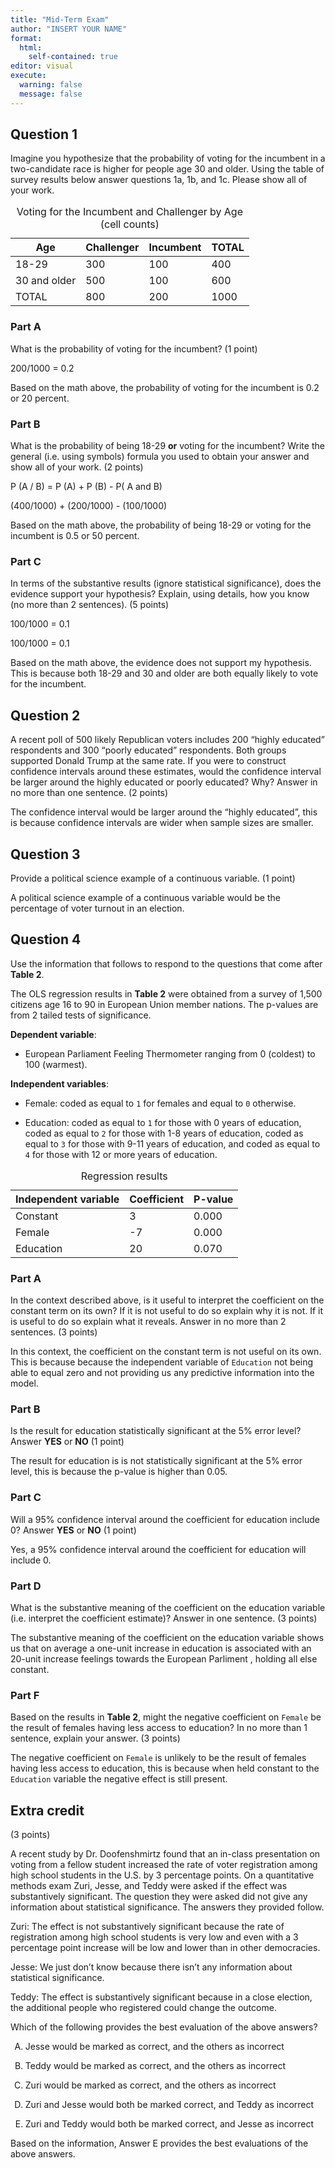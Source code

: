```yaml
---
title: "Mid-Term Exam"
author: "INSERT YOUR NAME"
format: 
  html:
    self-contained: true
editor: visual
execute: 
  warning: false
  message: false
---
```


## Question 1

Imagine you hypothesize that the probability of voting for the incumbent in a two-candidate race is higher for people age 30 and older. Using the table of survey results below answer questions 1a, 1b, and 1c. Please show all of your work.

| Age          | Challenger | Incumbent | TOTAL |
|--------------|------------|-----------|-------|
| 18-29        | 300        | 100       | 400   |
| 30 and older | 500        | 100       | 600   |
| TOTAL        | 800        | 200       | 1000  |

: Voting for the Incumbent and Challenger by Age (cell counts)

### Part A

What is the probability of voting for the incumbent? (1 point)

200/1000 = 0.2

Based on the math above, the probability of voting for the incumbent is 0.2 or 20 percent.

### Part B

What is the probability of being 18-29 **or** voting for the incumbent? Write the general (i.e. using symbols) formula you used to obtain your answer and show all of your work. (2 points)

P (A / B) = P (A) + P (B) - P( A and B)

(400/1000) + (200/1000) - (100/1000)

Based on the math above, the probability of being 18-29 or voting for the incumbent is 0.5 or 50 percent.

### Part C

In terms of the substantive results (ignore statistical significance), does the evidence support your hypothesis? Explain, using details, how you know (no more than 2 sentences). (5 points)

100/1000 = 0.1

100/1000 = 0.1

Based on the math above, the evidence does not support my hypothesis. This is because both 18-29 and 30 and older are both equally likely to vote for the incumbent.

## Question 2

A recent poll of 500 likely Republican voters includes 200 "highly educated" respondents and 300 "poorly educated" respondents. Both groups supported Donald Trump at the same rate. If you were to construct confidence intervals around these estimates, would the confidence interval be larger around the highly educated or poorly educated? Why? Answer in no more than one sentence. (2 points)

The confidence interval would be larger around the "highly educated", this is because confidence intervals are wider when sample sizes are smaller.

## Question 3

Provide a political science example of a continuous variable. (1 point)

A political science example of a continuous variable would be the percentage of voter turnout in an election.

## Question 4

Use the information that follows to respond to the questions that come after **Table 2**.

The OLS regression results in **Table 2** were obtained from a survey of 1,500 citizens age 16 to 90 in European Union member nations. The p-values are from 2 tailed tests of significance.

**Dependent variable**:

-   European Parliament Feeling Thermometer ranging from 0 (coldest) to 100 (warmest).

**Independent variables**: 

-   Female: coded as equal to `1` for females and equal to `0` otherwise.

-   Education: coded as equal to `1` for those with 0 years of education, coded as equal to `2` for those with 1-8 years of education, coded as equal to `3` for those with 9-11 years of education, and coded as equal to `4` for those with 12 or more years of education.

| Independent variable | Coefficient | P-value |
|----------------------|-------------|---------|
| Constant             | 3           | 0.000   |
| Female               | -7          | 0.000   |
| Education            | 20          | 0.070   |

: Regression results

### Part A

In the context described above, is it useful to interpret the coefficient on the constant term on its own? If it is not useful to do so explain why it is not. If it is useful to do so explain what it reveals. Answer in no more than 2 sentences. (3 points)

In this context, the coefficient on the constant term is not useful on its own. This is because because the independent variable of `Education` not being able to equal zero and not providing us any predictive information into the model.

### Part B

Is the result for education statistically significant at the 5% error level? Answer **YES** or **NO** (1 point)

The result for education is is not statistically significant at the 5% error level, this is because the p-value is higher than 0.05.

### Part C

Will a 95% confidence interval around the coefficient for education include 0? Answer **YES** or **NO** (1 point)

Yes, a 95% confidence interval around the coefficient for education will include 0.

### Part D

What is the substantive meaning of the coefficient on the education variable (i.e. interpret the coefficient estimate)? Answer in one sentence. (3 points)

The substantive meaning of the coefficient on the education variable shows us that on average a one-unit increase in education is associated with an 20-unit increase feelings towards the European Parliment , holding all else constant.

### Part F

Based on the results in **Table 2**, might the negative coefficient on `Female` be the result of females having less access to education? In no more than 1 sentence, explain your answer. (3 points)

The negative coefficient on `Female` is unlikely to be the result of females having less access to education, this is because when held constant to the `Education` variable the negative effect is still present.

## Extra credit

(3 points)

A recent study by Dr. Doofenshmirtz found that an in-class presentation on voting from a fellow student increased the rate of voter registration among high school students in the U.S. by 3 percentage points. On a quantitative methods exam Zuri, Jesse, and Teddy were asked if the effect was substantively significant. The question they were asked did not give any information about statistical significance. The answers they provided follow.

Zuri: The effect is not substantively significant because the rate of registration among high school students is very low and even with a 3 percentage point increase will be low and lower than in other democracies.

Jesse: We just don't know because there isn't any information about statistical significance.

Teddy: The effect is substantively significant because in a close election, the additional people who registered could change the outcome.

Which of the following provides the best evaluation of the above answers?

A.  Jesse would be marked as correct, and the others as incorrect

B.  Teddy would be marked as correct, and the others as incorrect

C.  Zuri would be marked as correct, and the others as incorrect

D.  Zuri and Jesse would both be marked correct, and Teddy as incorrect

E.  Zuri and Teddy would both be marked correct, and Jesse as incorrect

Based on the information, Answer E provides the best evaluations of the above answers.
